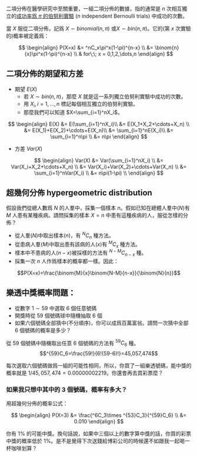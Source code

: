 
二項分佈在醫學研究中至關重要，一組二項分佈的數據，指的通常是 $n$ 次相互獨立的[成功率爲 $\pi$ 的伯努利實驗](https://winterwang.github.io/post/probability2-4/) ($n$ independent Bernoulli trials) 中成功的次數。

當 $X$ 服從二項分佈，記爲 $X \sim binomial(n, \pi)$ 或$X \sim bin(n, \pi)$。它的(第 $x$ 次實驗的)概率被定義爲：

$$
\begin{align}
P(X=x) &= ^nC_x\pi^x(1-\pi)^{n-x} \\
       &= \binom{n}{x}\pi^x(1-\pi)^{n-x} \\
       & for\;\; x = 0,1,2,\dots,n
\end{align}
$$

## 二項分佈的期望和方差

- 期望 $E(X)$
    - 若 $X \sim bin(n,\pi)$，那麼 $X$ 就是這一系列獨立伯努利實驗中成功的次數。
    - 用 $X_i, i =1,\dots, n$ 標記每個相互獨立的伯努利實驗。
    - 那麼我們可以知道 $X=\sum_{i=1}^nX_i$。

$$
      \begin{align} E(X) &= E(\sum_{i=1}^nX_i)\\
                         &= E(X_1+X_2+\cdots+X_n) \\
                         &= E(X_1)+E(X_2)+\cdots+E(X_n)\\
                         &= \sum_{i=1}^nE(X_i)\\
                         &= \sum_{i=1}^n\pi \\
                         &= n\pi
      \end{align}
$$

- 方差 $Var(X)$

$$
\begin{align}
Var(X) &= Var(\sum_{i=1}^nX_i) \\
        &= Var(X_i+X_2+\cdots+X_n) \\
        &= Var(X_i)+Var(X_2)+\cdots+Var(X_n) \\
        &= \sum_{i=1}^nVar(X_i) \\
        &= n\pi(1-\pi) \\
\end{align}
$$

## 超幾何分佈 hypergeometric distribution {#hyperdist}

假設我們從總人數爲 $N$ 的人羣中，採集一個樣本 $n$。假如已知在總體人羣中($N$)有 $M$ 人患有某種疾病。請問採集的樣本 $X=n$ 中患有這種疾病的人，服從怎樣的分佈？

- 從人羣($N$)中取出樣本($n$)，有 $^NC_n$ 種方法。
- 從患病人羣($M$)中取出患有該病的人($x$)有 $^MC_x$ 種方法。
- 樣本中不患病的人($n-x$)被採樣的方法有 $^{N-M}C_{n-x}$ 種。
- 採集一次 $n$ 人作爲樣本的概率都一樣。因此：

$$P(X=x)=\frac{\binom{M}{x}\binom{N-M}{n-x}}{\binom{N}{n}}$$


## 樂透中獎概率問題：

- 從數字 $1\sim59$ 中選取 $6$ 個任意號碼
- 開獎時從 $59$ 個號碼球中隨機抽取 $6$ 個
- 如果六個號碼全部猜中(不分順序)，你可以成爲百萬富翁。請問一次猜中全部 $6$ 個號碼的概率是多少？

從 $59$ 個號碼中隨機取出任意 $6$ 個號碼的方法有 $^{59}C_6$ 種。
$$^{59}C_6=\frac{59!}{6!(59-6)!}=45,057,474$$

每次選取六個號碼做爲一組的可能性相同，所以，你買了一組樂透號碼，能中獎的概率就是 $1/45,057,474 = 0.00000002219$。你還會再去買彩票麼？

### 如果我只想中其中的 $3$ 個號碼，概率有多大？

用超幾何分佈的概率公式：

$$
\begin{align}
P(X=3) &= \frac{^6C_3\times ^{53}C_3}{^{59}C_6} \\
       &= 0.010
\end{align}
$$


你有 $1\%$ 的可能中獎。換句話說，如果中三個以上的數字算中獎的話，你買的彩票中獎的概率低於 $1\%$。是不是覺得下次送錢給博彩公司的時候還不如跟我一起喝一杯咖啡划算？
